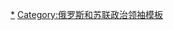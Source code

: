 {{Navbox
|name=弗拉基米爾·普京
| title = [[弗拉基米尔·普京]]
| state = {{{state<includeonly>|collapsed</includeonly>}}}
| bodyclass = hlist
| image = [[File:Vladimir Vladimirovich Putin (2nd Presidency).jpg|100px|Vladimir Putin]]

| above = 
* [[俄罗斯总统列表|第二和第四任]][[俄罗斯总统]] (2000–2008, 2012–至今)
* [[俄罗斯政府首脑列表|第33任]][[俄罗斯总理]] (1999–2000, 2008–2012)

|group1 = [[弗拉基米爾·普京的政治生涯|政治活動]]
|list1 =  
* {{tsl|en|Electoral history of Vladimir Putin||選舉歷史}}
* 總統選舉
** [[2000年俄罗斯总统选举|2000]] ({{tsl|en|Vladimir Putin presidential campaign, 2000|弗拉基米尔·普京2000年总统竞选活动|竞选活动}})
** [[2004年俄罗斯总统选举|2004]] ({{tsl|en|Vladimir Putin presidential campaign, 2004|弗拉基米尔·普京2004年总统竞选活动|竞选活动}})
** [[2012年俄罗斯总统选举|2012]] ({{tsl|en|Vladimir Putin presidential campaign, 2012|弗拉基米尔·普京2012年总统竞选活动|竞选活动}})
** [[2018年俄罗斯总统选举|2018]] ({{tsl|en|Vladimir Putin presidential campaign, 2018|弗拉基米尔·普京2018年总统竞选活动|竞选活动}})
* {{tsl|en|Vladimir Putin's First Cabinet|弗拉基米尔·普京第一任内阁|第一任内阁}} 
* {{tsl|en|Vladimir Putin's Second Cabinet|弗拉基米尔·普京第二任内阁|第二任内阁}} 
* [[統一俄羅斯]]
* [[全俄人民阵线]]

|group2 = [[普京主義|總統]]
|list2 = 
* 任期
** {{tsl|en|First inauguration of Vladimir Putin|弗拉基米尔·普京第一次就职典礼|一次}}
** {{tsl|en|Second inauguration of Vladimir Putin|弗拉基米尔·普京第二次就职典礼|二次}}
** {{tsl|en|Third inauguration of Vladimir Putin|弗拉基米尔·普京第三次就职典礼|三次}}
** {{tsl|en|Fourth inauguration of Vladimir Putin|弗拉基米尔·普京第四次就职典礼|四次}}
* {{tsl|en|Political groups under Vladimir Putin's presidency|弗拉基米尔·普京总统任内政治团体|政治團體}}
* [[主权民主]]
* 談話
** {{tsl|en|弗拉基米爾·普京關於慕尼黑的講話|Munich speech of Vladimir Putin|慕尼黑 2007}}
** {{tsl|en|弗拉基米爾·普京關於克里米亞的講話|Crimean speech of Vladimir Putin|克里米亞 2014}}
** {{tsl|en|弗拉基米爾·普京在瓦爾代國際俱樂部的講話|Valdai speech of Vladimir Putin|瓦爾代國際俱樂部 2014}}
** [[弗拉基米尔·普京关于承认顿涅茨克人民共和国和卢甘斯克人民共和国独立的演说|乌东两国 2022]]
* 抗議
** [[2011年－2013年俄罗斯示威|2011–2013]]
** {{tsl|en|2014 anti-war protests in Russia|2014年俄罗斯反战抗议|2014}}
** {{tsl|en|2017–2018 Russian protests|2017–2018年俄罗斯示威抗议|2017–2018}}
** {{tsl|en|2019 Moscow protests|2019年莫斯科示威抗议|2019}}
** [[2020－2021年哈巴羅夫斯克邊疆區示威]]
** [[2021年俄羅斯反普京示威|2021]]
** {{tsl|en|2021 Russian election protests|2021年俄羅斯大選示威|2021大選示威}}
* [[2022年莫斯科集会]]
* [[俄羅斯反對普京的聲音|反對聲音]]

|group3 = 國內政策
|list3 = 
* {{tsl|en|List of Vladimir Putin legislation and programs|弗拉基米尔·普京的立法与计划列表|立法与计划}}
** {{tsl|en|national champions|国家冠军}}
** {{tsl|en|National Priority Projects|俄罗斯国家重点项目|国家重点项目}}
** {{tsl|en|Stabilization Fund of the Russian Federation|俄罗斯联邦稳定基金|稳定基金}}
* {{tsl|en|Putin's Plan|普京的计划}}
* {{tsl|en|Great Recession in Russia|俄罗斯大萧条|2008–2009年经济萧条}}
* [[2014年俄罗斯金融危机|2014–2017年俄罗斯金融危机]]

|group4 = [[弗拉基米爾·普京推行的外交政策|外交政策]]
|list4 = 
* {{tsl|en|List of international presidential trips made by Vladimir Putin|普京国事访问列表|国事访问}}
* {{tsl|en|Slovenia Summit 2001|2001年斯洛文尼亞峰會}}
* {{tsl|en|Slovakia Summit 2005|2005年斯洛伐克峰會}}
* [[俄罗斯－格鲁吉亚战争]]
* [[2018年美俄峰会]]
* [[2019年朝俄首腦會談]]
* [[2021年美俄峰会]]
* {{tsl|en|Russia in the European energy sector|俄罗斯供欧能源|歐洲能源}}
** [[俄羅斯－烏克蘭天然氣爭端]]
* {{tsl|en|Strategic Offensive Reductions Treaty|削减攻击性战略武器条约}}
* [[俄乌战争]]
** [[2014年克里米亞危機|2014年兼併克里米亞]]
** [[顿巴斯战争]]
** [[2021年－2022年俄乌危机]]
** [[2022年俄羅斯入侵烏克蘭|2022年入侵烏克蘭]]
* {{tsl|en|俄羅斯介入敘利亞內戰|Russian involvement in the Syrian civil war|敘利亞內戰}}
** [[俄羅斯在敘利亞內戰的軍事介入|軍事介入]]
* {{tsl|en|Russian world|俄羅斯世界}}


|group5 = 家庭
|list5 = 
* [[柳德米拉·普京娜]]（前妻）
* [[玛丽亚·沃龙佐娃]]（長女）
* [[卡捷琳娜·吉洪诺娃]]（次女）
* [[罗曼·普京]]（侄子）
* {{tsl|en|Jorrit Faassen|乔里特·法森}}（女婿）
* [[基里尔·沙马洛夫]]（前女婿）
* [[弗拉迪米爾·普丁的寵物犬|寵物犬]]
** [[科尼 (狗)|科尼]]
** [[夢 (狗)|夢]]

|group6 = [[弗拉基米爾·普京的公眾形象|公眾形象]]
|list6 = 
* 擁護者
** [[全俄人民阵线]]
** [[納什 (青年運動)|納什]]
** {{tsl|en|PutinTeam|普京团队}}
** [[一起走]]
* 感謝
** {{tsl|en|Poyushchie vmeste|同声欢唱|像普京一样的男人}}
** {{tsl|en|Happy Birthday, Mr. Putin!|生日快乐，普京先生！}}
** {{tsl|en|Vladimir Putin Peak|普京峰}}
* [[弗拉基米爾·普京的公眾形象|公眾形象]]
* 批評
** [[每天五個蘋果，普京遠離我]]
** {{tsl|en|Putin Must Go|普京必须下台}}
** [[普京宫]]
** {{tsl|en|Putin. Corruption|普京就是腐败}}
** {{tsl|en|Putin. War|普京就是战争}}
** {{tsl|en|Putinland|普京兰}}
** [[普京理解者]]
** [[普京是个傻子]]
** [[普特勒|普特-{zh-cn:勒;zh-tw:勒;zh-hk:拉;}-]]
* {{tsl|en|Putin-Medvedev tandemocracy|普京-梅德韦杰夫体制}}
* 《{{tsl|en|Putin: The New Tsar|普京：新沙皇}}》
* {{tsl|en|Spitting Image (2020 TV series)|仿製人 (2020年電視劇)|仿製人}}
*《[[普京宫殿：史上最大的贿赂]]》

|below = 
* '''[[鲍里斯·尼古拉耶维奇·叶利钦|← 鲍里斯·叶利钦]]'''
* '''{{Icon|Category}} [[:Category:弗拉基米爾·普京|Category:弗拉基米爾·普京]]'''
* '''[[德米特里·阿纳托利耶维奇·梅德韦杰夫|德米特里·梅德韦杰夫 →]]'''

}}<noinclude>
{{Documentation}}

{{collapsible option}}
[[Category:弗拉基米爾·普京|*]]
[[Category:俄罗斯和苏联政治领袖模板]]
</noinclude>